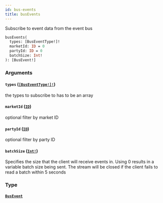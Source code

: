 ```yaml
---
id: bus-events
title: busEvents
---
```


Subscribe to event data from the event bus

```graphql
busEvents(
  types: [BusEventType!]!
  marketId: ID = 0
  partyId: ID = 0
  batchSize: Int!
): [BusEvent!]

```

### Arguments

#### `types` ([`[BusEventType!]!`](/docs/graphql/enums/bus-event-type))

the types to subscribe to has to be an array

#### `marketId` ([`ID`](/docs/graphql/scalars/id))

optional filter by market ID

#### `partyId` ([`ID`](/docs/graphql/scalars/id))

optional filter by party ID

#### `batchSize` ([`Int!`](/docs/graphql/scalars/int))

Specifies the size that the client will receive events in. Using 0 results in a variable batch size being sent. The stream will be closed if the client fails to read a batch within 5 seconds

### Type

#### [`BusEvent`](/docs/graphql/objects/bus-event)
